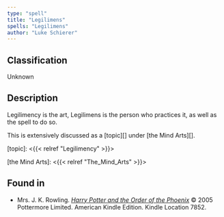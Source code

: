 ```yaml
---
type: "spell"
title: "Legilimens"
spells: "Legilimens"
author: "Luke Schierer"
---
```


## Classification

Unknown

## Description

Legilimency is the art, Legilimens is the person who practices it, as well as the spell to do so.

This is extensively discussed as a [topic][] under [the Mind Arts][].

[topic]: <{{< relref "Legilimency" >}}> 

[the Mind Arts]: <{{< relref "The_Mind_Arts" >}}>

## Found in

* Mrs. J. K. Rowling. 
  _[Harry Potter and the Order of the Phoenix](https://www.goodreads.com/book/show/2.Harry_Potter_and_the_Order_of_the_Phoenix)_
  © 2005 Pottermore Limited. American Kindle Edition.  Kindle Location 7852.

